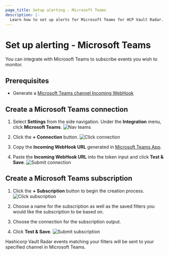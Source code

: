 ```yaml
---
page_title: Setup alerting - Microsoft Teams
description: |-
  Learn how to set up alerts for Microsoft Teams for HCP Vault Radar.
---
```


# Set up alerting - Microsoft Teams

You can integrate with Microsoft Teams to subscribe events you wish to monitor.

## Prerequisites

- Generate a [Microsoft Teams channel Incoming WebHook](https://learn.microsoft.com/en-us/microsoftteams/platform/webhooks-and-connectors/how-to/add-incoming-webhook?tabs=dotnet#create-incoming-webhooks-1)

## Create a Microsoft Teams connection

1. Select **Settings** from the side navigation. Under the **Integration** menu, click **Microsoft Teams**.
![Nav teams](/img/docs/vault-radar/integrations/teams/teams-int-1.png)

2. Click the **+ Connection** button.
![Click connection](/img/docs/vault-radar/integrations/teams/teams-int-2.png)

3. Copy the **Incoming WebHook URL** generated in [Microsoft Teams App](https://learn.microsoft.com/en-us/microsoftteams/platform/webhooks-and-connectors/how-to/add-incoming-webhook?tabs=dotnet#create-incoming-webhooks-1).

4. Paste the **Incoming WebHook URL** into the token input and click **Test & Save**.
![Submit connection](/img/docs/vault-radar/integrations/teams/teams-int-3.png)


## Create a Microsoft Teams subscription

1. Click the **+ Subscription** button to begin the creation process.
![Click subscription](/img/docs/vault-radar/integrations/teams/teams-int-4.png)

2. Choose a name for the subscription as well as the saved filters you would like the subscription to be based on.

3. Choose the connection for the subscription output.

4. Click **Test & Save**.
![Submit subscription](/img/docs/vault-radar/integrations/teams/teams-int-5.png)

Hashicorp Vault Radar events matching your filters will be sent to your specified channel in Microsoft Teams.
